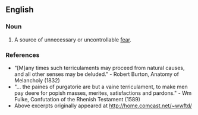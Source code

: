 ==English==
===Noun===
{{en-noun}}
# {{context|obsolete|lang=en}} A source of unnecessary or uncontrollable [[fear]].

===References===
*"[M]any times such terriculaments may proceed from natural causes, and all other senses may be deluded." - Robert Burton, Anatomy of Melancholy (1832)
*"... the paines of purgatorie are but a vaine terriculament, to make men pay deere for popish masses, merites, satisfactions and pardons." - Wm Fulke, Confutation of the Rhenish Testament  (1589)
*Above excerpts originally appeared at http://home.comcast.net/~wwftd/
